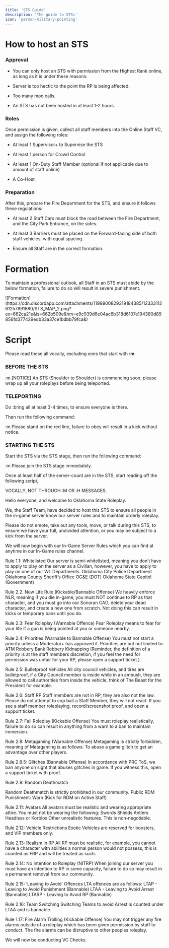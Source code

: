 ```yaml
---
title: 'STS Guide'
description: 'The guide to STSs'
icon: 'person-military-pointing'
---
```


# How to host an STS

### Approval
- You can only host an STS with permission from the Highest Rank online, as long as it is under these reasons:

- Server is too hectic to the point the RP is being affected.

- Too many mod calls.

- An STS has not been hosted in at least 1-2 hours.

### Roles
Once permission is given, collect all staff members into the Online Staff VC, and assign the following roles:

- At least 1 Supervisor+ to Supervise the STS

- At least 1 person for Crowd Control

- At least 1 On-Duty Staff Member (optional if not applicable due to amount of staff online)

- A Co-Host

### Preparation
After this, prepare the Fire Department for the STS, and ensure it follows these regulations:

- At least 2 Staff Cars must block the road between the Fire Department, and the City Park Entrance, on the sides.

- At least 3 Barriers must be placed on the Forward-facing side of both staff vehicles, with equal spacing.

- Ensure all Staff are in the correct formation.

# Formation
<Info>To maintain a professional outlook, all Staff in an STS must abide by the below formation, faliure to do so will result in severe punishment.</Info>

<Frame type="glass">
![Formation](https://cdn.discordapp.com/attachments/1199900829319184385/1233311261257891880/STS_MAP_2.png?ex=662ca21e&is=662b509e&hm=e9c939d6e04ac6b318d6107e194380d89856fd377429edb33a37ce1bdbb79fca&)
</Frame>

# Script
<Info>Please read these all vocally, excluding ones that start with **:m**.</Info>

### BEFORE THE STS

:m [NOTICE] An STS (Shoulder to Shoulder) is commencing soon, please wrap up all your roleplays before being teleported.

### TELEPORTING

Do :bring all at least 3-4 times, to ensure everyone is there.

Then run the following command:

:m Please stand on the red line, failure to obey will result in a kick without notice.

### STARTING THE STS

Start the STS via the STS stage, then run the following command:

:m Please join the STS stage immediately.

Once at least half of the server-count are in the STS, start reading off the following script,

VOCALLY, NOT THROUGH :M OR :H MESSAGES.

Hello everyone, and welcome to Oklahoma State Roleplay.

We, the Staff Team, have decided to host this STS to ensure all people in the in-game server know our server rules and to maintain orderly roleplay.

Please do not emote, take out any tools, move, or talk during this STS, to ensure we have your full, undivided attention, or you may be subject to a kick from the server.

We will now begin with our In-Game Server Rules which you can find at anytime in our In-Game rules channel.

Rule 1.1: Whitelisted
Our server is semi-whitelisted, meaning you don’t have to apply to play on the server as a Civilian, however, you have to apply to play on one of our WL Departments.
Oklahoma City Police Department
Oklahoma County Sheriff’s Office
OG&E (DOT)
Oklahoma State Capitol (Government)

Rule 2.2. New Life Rule (Kickable/Bannable Offense)
We heavily enforce NLR, meaning if you die in-game, you must NOT continue to RP as that character, and you must go into our Sonoran CAD, delete your dead character, and create a new one from scratch.
Not doing this can result in kicks or temporary bans until you do.

Rule 2.3: Fear Roleplay (Warnable Offence)
Fear Roleplay means to fear for your life if a gun is being pointed at you or someone nearby.

Rule 2.4: Priorities (Warnable to Bannable Offense)
You must not start a priority unless a Moderator+ has approved it.
Priorities are but not limited to:
ATM Robbery
Bank Robbery
Kidnapping
(Reminder, the definition of a priority is at the staff members discretion, if you feel the need for permission was unfair for your RP, please open a support ticket.)

Rule 2.5: Bulletproof Vehicles
All city council vehicles, and tires are bulletproof, if a City Council member is inside while in an ambush, they are allowed to call authorities from inside the vehicle, think of The Beast for the President for example.

Rule 2.6: Staff RP
Staff members are not in RP, they are also not the law. Please do not attempt to cop bait a Staff Member, they will not react.
If you see a staff member roleplaying, record/screenshot proof, and open a support ticket.

Rule 2.7: Fail Roleplay (Kickable Offense)
You must roleplay realistically, failure to do so can result in anything from a warn to a ban to maintain immersion.

Rule 2.8: Metagaming (Warnable Offense)
Metagaming is strictly forbidden, meaning of Metagaming is as follows:
To abuse a game glitch to get an advantage over other players.

Rule 2.8.5: Glitches (Bannable Offense)
In accordance with PRC ToS, we ban anyone on sight that abuses glitches in game. If you witness this, open a support ticket with proof.

Rule 2.9: Random Deathmatch

Random Deathmatch is strictly prohibited in our community.
Public RDM Punishment: Warn (Kick for RDM on Active Staff)

Rule 2.11: Avatars
All avatars must be realistic and wearing appropriate attire. You must not be wearing the following:
Swords
Shields
Antlers
Headless or Korblox
Other unrealistic features.
This is non-negotiable.

Rule 2.12: Vehicle Restrictions
Exotic Vehicles are reserved for boosters, and VIP members only.

Rule 2.13: Realism in RP
All RP must be realistic, for example, you cannot have a character with abilities a normal person would not possess, this is counted as FRP and will be treated as such.

Rule 2.14: No Intention to Roleplay (NITRP)
When joining our server you must have an intention to RP in some capacity, failure to do so may result in a permanent removal from our community.

Rule 2.15: ‘Leaving to Avoid’ Offences
LTA offences are as follows:
LTAP - Leaving to Avoid Punishment (Bannable)
LTAA - Leaving to Avoid Arrest (Bannable)
LTARP - Leaving to Avoid RP (Bannable)

Rule 2.16: Team Switching
Switching Teams to avoid Arrest is counted under LTAA and is bannable.

Rule 1.17: Fire Alarm Trolling (Kickable Offense)
You may not trigger any fire alarms outside of a roleplay which has been given permission by staff to conduct. The fire alarms can be disruptive to other peoples roleplay.

We will now be conducting VC Checks.
